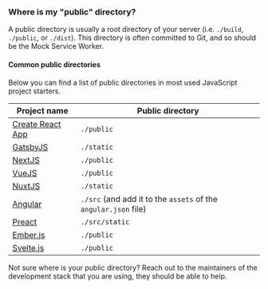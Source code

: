 ### Where is my "public" directory?

A public directory is usually a root directory of your server (i.e. `./build`, `./public`, or `./dist`). This directory is often committed to Git, and so should be the Mock Service Worker.

#### Common public directories

Below you can find a list of public directories in most used JavaScript project starters.

| Project name                                     | Public directory                                                |
| ------------------------------------------------ | --------------------------------------------------------------- |
| [Create React App](https://create-react-app.dev) | `./public`                                                      |
| [GatsbyJS](https://www.gatsbyjs.org)             | `./static`                                                      |
| [NextJS](https://nextjs.org)                     | `./public`                                                      |
| [VueJS](https://vuejs.org/)                      | `./public`                                                      |
| [NuxtJS](https://nuxtjs.org/)                    | `./static`                                                      |
| [Angular](https://angular.io/)                   | `./src` (and add it to the `assets` of the `angular.json` file) |
| [Preact](https://preactjs.com)                   | `./src/static`                                                  |
| [Ember.js](https://emberjs.com/)                 | `./public`                                                      |
| [Svelte.js](https://svelte.dev/)                 | `./public`                                                      |

<Hint>
  Not sure where is your public directory? Reach out to the maintainers of the
  development stack that you are using, they should be able to help.
</Hint>
